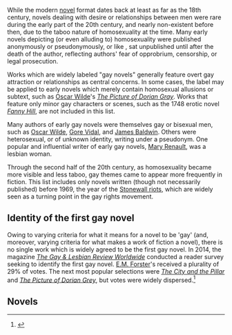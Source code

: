 While the modern [[novel]] format dates back at least as far as the 18th century, novels dealing with desire or relationships between men were rare during the early part of the 20th century, and nearly non-existent before then, due to the taboo nature of homosexuality at the time. Many early novels depicting (or even alluding to) homosexuality were published anonymously or pseudonymously, or like ''[[Maurice (novel)|]]'', sat unpublished until after the death of the author, reflecting authors' fear of opprobrium, censorship, or legal prosecution.

Works which are widely labeled "gay novels" generally feature overt gay attraction or relationships as central concerns. In some cases, the label may be applied to early novels which merely contain homosexual allusions or subtext, such as [[Oscar Wilde]]'s ''[[The Picture of Dorian Gray]]''. Works that feature only minor gay characters or scenes, such as the 1748 erotic novel ''[[Fanny Hill]]'', are not included in this list.

Many authors of early gay novels were themselves gay or bisexual men, such as [[Oscar Wilde]], [[Gore Vidal]], and [[James Baldwin]]. Others were heterosexual, or of unknown identity, writing under a pseudonym. One popular and influential writer of early gay novels, [[Mary Renault]], was a lesbian woman.

Through the second half of the 20th century, as homosexuality became more visible and less taboo, gay themes came to appear more frequently in fiction. This list includes only novels written (though not necessarily published) before 1969, the year of the [[Stonewall riots]], which are widely seen as a turning point in the gay rights movement.

==Identity of the first gay novel==
Owing to varying criteria for what it means for a novel to be 'gay' (and, moreover, varying criteria for what makes a work of fiction a novel), there is no single work which is widely agreed to be the first gay novel. In 2014, the magazine ''[[The Gay & Lesbian Review Worldwide]]'' conducted a reader survey seeking to identify the first gay novel. [[E.M. Forster]]'s ''[[Maurice (novel)|]]'' received a plurality of 29% of votes. The next most popular selections were ''[[The City and the Pillar]]'' and ''[[The Picture of Dorian Grey]]'', but votes were widely dispersed.<ref name="GLR">{{cite web|url=https://glreview.org/24473/|title=What Was the First Gay Novel? A Readers’ Survey|last=Schneider|first=Richard|date=30 October 2014|website=The Gay & Lesbian Review Worldwide}}</ref>

==Novels==
